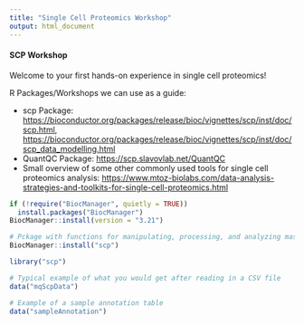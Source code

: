 ```yaml
---
title: "Single Cell Proteomics Workshop"
output: html_document
---
```


#### SCP Workshop

Welcome to your first hands-on experience in single cell proteomics!

R Packages/Workshops we can use as a guide:

-   scp Package: <https://bioconductor.org/packages/release/bioc/vignettes/scp/inst/doc/scp.html>, <https://bioconductor.org/packages/release/bioc/vignettes/scp/inst/doc/scp_data_modelling.html>
-   QuantQC Package: <https://scp.slavovlab.net/QuantQC>
-   Small overview of some other commonly used tools for single cell proteomics analysis: <https://www.mtoz-biolabs.com/data-analysis-strategies-and-toolkits-for-single-cell-proteomics.html>

```r


if (!require("BiocManager", quietly = TRUE))
  install.packages("BiocManager")
BiocManager::install(version = "3.21")

# Pckage with functions for manipulating, processing, and analyzing mass spectrometry-based single-cell proteomics data
BiocManager::install("scp")

library("scp")

# Typical example of what you would get after reading in a CSV file
data("mqScpData")

# Example of a sample annotation table 
data("sampleAnnotation")


```
